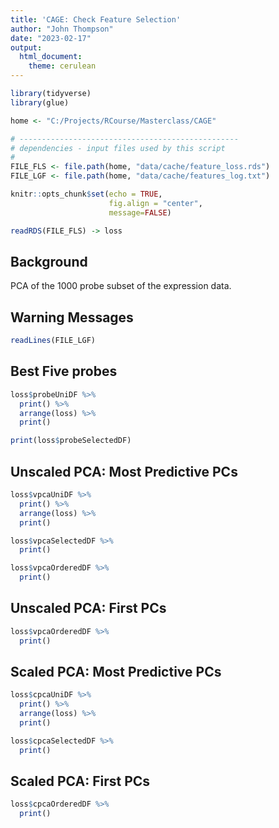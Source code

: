 ```yaml
---
title: 'CAGE: Check Feature Selection'
author: "John Thompson"
date: "2023-02-17"
output: 
  html_document:
    theme: cerulean
---
```


```r
library(tidyverse)
library(glue)

home <- "C:/Projects/RCourse/Masterclass/CAGE"

# -------------------------------------------------
# dependencies - input files used by this script
#
FILE_FLS <- file.path(home, "data/cache/feature_loss.rds")
FILE_LGF <- file.path(home, "data/cache/features_log.txt")

knitr::opts_chunk$set(echo = TRUE, 
                      fig.align = "center",
                      message=FALSE)

readRDS(FILE_FLS) -> loss
```

## Background

PCA of the 1000 probe subset of the expression data.

## Warning Messages

```r
readLines(FILE_LGF)
```

## Best Five probes

```r
loss$probeUniDF %>%
  print() %>%
  arrange(loss) %>%
  print()
```

```r
print(loss$probeSelectedDF)
```


## Unscaled PCA: Most Predictive PCs

```r
loss$vpcaUniDF %>%
  print() %>%
  arrange(loss) %>%
  print()

loss$vpcaSelectedDF %>%
  print()
```

```r
loss$vpcaOrderedDF %>%
  print()
```

## Unscaled PCA: First PCs

```r
loss$vpcaOrderedDF %>%
  print()
```

## Scaled PCA: Most Predictive PCs

```r
loss$cpcaUniDF %>%
  print() %>%
  arrange(loss) %>%
  print()

loss$cpcaSelectedDF %>%
  print()
```

## Scaled PCA: First PCs

```r
loss$cpcaOrderedDF %>%
  print()
```

